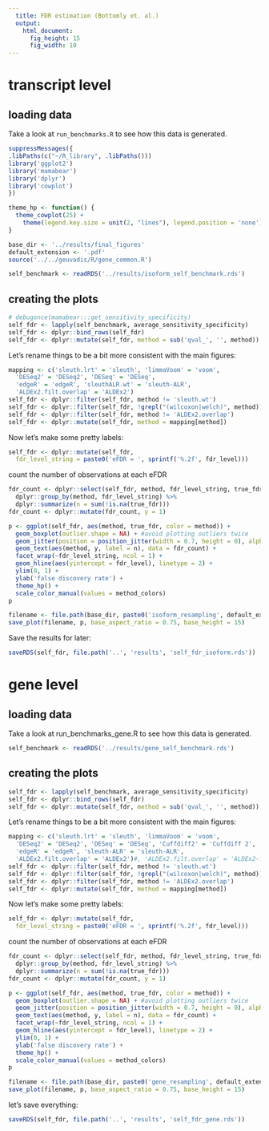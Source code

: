 ```yaml
---
  title: FDR estimation (Bottomly et. al.)
  output:
    html_document:
      fig_height: 15
      fig_width: 10
---
```


# transcript level
## loading data

Take a look at `run_benchmarks.R` to see how this data is generated.

```r
suppressMessages({
.libPaths(c("~/R_library", .libPaths()))
library('ggplot2')
library('mamabear')
library('dplyr')
library('cowplot')
})
```

```r
theme_hp <- function() {
  theme_cowplot(25) +
    theme(legend.key.size = unit(2, "lines"), legend.position = 'none')
}

base_dir <- '../results/final_figures'
default_extension <- '.pdf'
source('../../geuvadis/R/gene_common.R')
```


```r
self_benchmark <- readRDS('../results/isoform_self_benchmark.rds')
```

## creating the plots

```r
# debugonce(mamabear:::get_sensitivity_specificity)
self_fdr <- lapply(self_benchmark, average_sensitivity_specificity)
self_fdr <- dplyr::bind_rows(self_fdr)
self_fdr <- dplyr::mutate(self_fdr, method = sub('qval_', '', method))
```

Let’s rename things to be a bit more consistent with the main figures:

```r
mapping <- c('sleuth.lrt' = 'sleuth', 'limmaVoom' = 'voom',
  'DESeq2' = 'DESeq2', 'DESeq' = 'DESeq',
  'edgeR' = 'edgeR', 'sleuthALR.wt' = 'sleuth-ALR',
  'ALDEx2.filt.overlap' = 'ALDEx2')
self_fdr <- dplyr::filter(self_fdr, method != 'sleuth.wt')
self_fdr <- dplyr::filter(self_fdr, !grepl("(wilcoxon|welch)", method))
self_fdr <- dplyr::filter(self_fdr, method != 'ALDEx2.overlap')
self_fdr <- dplyr::mutate(self_fdr, method = mapping[method])
```

Now let’s make some pretty labels:

```r
self_fdr <- dplyr::mutate(self_fdr,
  fdr_level_string = paste0('eFDR = ', sprintf('%.2f', fdr_level)))
```

count the number of observations at each eFDR

```r
fdr_count <- dplyr::select(self_fdr, method, fdr_level_string, true_fdr, sample) %>%
  dplyr::group_by(method, fdr_level_string) %>%
  dplyr::summarize(n = sum(!is.na(true_fdr)))
fdr_count <- dplyr::mutate(fdr_count, y = 1)
```

```r
p <- ggplot(self_fdr, aes(method, true_fdr, color = method)) +
  geom_boxplot(outlier.shape = NA) + #avoid plotting outliers twice
  geom_jitter(position = position_jitter(width = 0.7, height = 0), alpha = 0.5) +
  geom_text(aes(method, y, label = n), data = fdr_count) +
  facet_wrap(~fdr_level_string, ncol = 1) +
  geom_hline(aes(yintercept = fdr_level), linetype = 2) +
  ylim(0, 1) +
  ylab('false discovery rate') +
  theme_hp() +
  scale_color_manual(values = method_colors)
p
```

```r
filename <- file.path(base_dir, paste0('isoform_resampling', default_extension))
save_plot(filename, p, base_aspect_ratio = 0.75, base_height = 15)
```

Save the results for later:

```r
saveRDS(self_fdr, file.path('..', 'results', 'self_fdr_isoform.rds'))
```

# gene level

## loading data
Take a look at run_benchmarks_gene.R to see how this data is generated.

```r
self_benchmark <- readRDS('../results/gene_self_benchmark.rds')
```

## creating the plots

```r
self_fdr <- lapply(self_benchmark, average_sensitivity_specificity)
self_fdr <- dplyr::bind_rows(self_fdr)
self_fdr <- dplyr::mutate(self_fdr, method = sub('qval_', '', method))
```

Let’s rename things to be a bit more consistent with the main figures:

```r
mapping <- c('sleuth.lrt' = 'sleuth', 'limmaVoom' = 'voom',
  'DESeq2' = 'DESeq2', 'DESeq' = 'DESeq', 'Cuffdiff2' = 'Cuffdiff 2',
  'edgeR' = 'edgeR', 'sleuth-ALR' = 'sleuth-ALR',
  'ALDEx2.filt.overlap' = 'ALDEx2')#, 'ALDEx2.filt.overlap' = 'ALDEx2-filtered')
self_fdr <- dplyr::filter(self_fdr, method != 'sleuth.wt')
self_fdr <- dplyr::filter(self_fdr, !grepl("(wilcoxon|welch)", method))
self_fdr <- dplyr::filter(self_fdr, method != 'ALDEx2.overlap')
self_fdr <- dplyr::mutate(self_fdr, method = mapping[method])
```

Now let’s make some pretty labels:

```r
self_fdr <- dplyr::mutate(self_fdr,
  fdr_level_string = paste0('eFDR = ', sprintf('%.2f', fdr_level)))
```

count the number of observations at each eFDR

```r
fdr_count <- dplyr::select(self_fdr, method, fdr_level_string, true_fdr, sample) %>%
  dplyr::group_by(method, fdr_level_string) %>%
  dplyr::summarize(n = sum(!is.na(true_fdr)))
fdr_count <- dplyr::mutate(fdr_count, y = 1)
```

```r
p <- ggplot(self_fdr, aes(method, true_fdr, color = method)) +
  geom_boxplot(outlier.shape = NA) + #avoid plotting outliers twice
  geom_jitter(position = position_jitter(width = 0.7, height = 0), alpha = 0.5) +
  geom_text(aes(method, y, label = n), data = fdr_count) +
  facet_wrap(~fdr_level_string, ncol = 1) +
  geom_hline(aes(yintercept = fdr_level), linetype = 2) +
  ylim(0, 1) +
  ylab('false discovery rate') +
  theme_hp() +
  scale_color_manual(values = method_colors)
p
```

```r
filename <- file.path(base_dir, paste0('gene_resampling', default_extension))
save_plot(filename, p, base_aspect_ratio = 0.75, base_height = 15)
```

let's save everything:

```r
saveRDS(self_fdr, file.path('..', 'results', 'self_fdr_gene.rds'))
```
